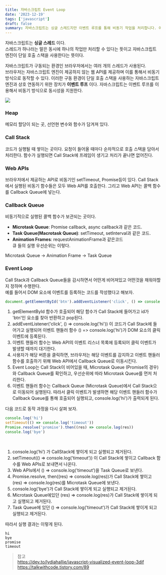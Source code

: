 ```yaml
---
title: 자바스크립트 Event Loop
date: '2023-12-19'
tags: ['javascript']
draft: false
summary: 자바스크립트는 싱글 스레드지만 이벤트 루프를 통해 비동기 작업을 처리합니다. 이벤트 루프는 Call Stack, Web APIs, Callback Queue를 조율하여 비동기 작업의 실행 순서를 관리합니다.
---
```


자바스크립트는 **싱글 스레드** 이다.  
스레드가 하나라는 말은 동시에 하나의 작업만 처리할 수 있다는 뜻이고 자바스크립트 엔진이 단일 호출 스택을 사용한다는 뜻이다.

자바스크립트가 구동되는 환경인 브라우저에서는 여러 개의 스레드가 사용된다.  
브라우저는 자바스크립트 엔진이 제공하지 않는 웹 API를 제공하며 이를 통해서 비동기 방식으로 동작할 수 있다.
이러한 구동 환경이 단일 호출 스택을 사용하는 자바스크립트 엔진과 상호 연동하기 위한 장치가 **이벤트 루프** 이다.
자바스크립트는 이벤트 루프를 이용해서 비동기 방식으로 동시성을 지원한다.

![](/static/images/eventloop.png)

### Heap

메모리 할당이 되는 곳, 선언현 변수와 함수가 담겨져 있다.

### Call Stack

코드가 실행될 때 쌓이는 곳이다.
요청이 들어올 때마다 순차적으로 호출 스택을 담아서 처리한다.
함수가 실행되면 Call Stack에 프레임이 생기고 처리가 끝나면 없어진다.

### Web APIs

브라우저에서 제공하는 API로 비동기인 setTimeout, Promise등이 있다.
Call Stack에서 실행된 비동기 함수들은 모두 Web API를 호출한다.
그리고 Web API는 콜백 함수를 Callback Queue에 넣는다.

### Callback Queue

비동기적으로 실행된 콜백 함수가 보관되는 곳이다.

- **Microtask Queue**: Promise callback, async callback과 같은 코드.
- **Task Queue(Macrotask Queue)**: setTimeout, setInterval과 같은 코드.
- **Animation Frames**: requestAnimationFrame과 같은코드
  <br />큐 들의 실행 우선순위는 이렇다.

Microtask Queue -> Animation Frame -> Task Queue

### Event Loop

Call Stack과 Callback Queue들을 감시하면서 어떤게 비어져있고 어떤것을 채워야할지 정하며 수행한다.  
예를 들어서 DOM 요소에 이벤트를 등록하는 코드를 작성했다고 해보자.

```js
document.getElementById('btn').addEventListener('click', () => console.log('hi'))
```

1. getElementById 함수가 호출되어 해당 함수가 Call Stack에 들어가고 id가 'btn'인 요소를 찾아 반환하고 pop된다.
2. addEventListener('click', () => console.log('hi')) 이 코드가 Call Stack에 들어가고 실행되어 이벤트 핸들러 함수 () => console.log('hi')가 DOM 요소의 클릭 이벤트에 등록된다.
3. 이벤트 핸들러 함수는 Web API의 이벤트 리스너 목록에 등록되어 클릭 이벤트가 발생할 때까지 대기한다.
4. 사용자가 해당 버튼을 클릭하면, 브라우저는 해당 이벤트를 감지하고 이벤트 핸들러 함수를 호출하기 위해 Web API에서 Callback Queue로 이동시킨다.
5. Event Loop는 Call Stack이 비어있을 때, Microtask Queue (Promise의 경우)와 Callback Queue를 확인하고, 우선순위에 따라 Microtask Queue를 먼저 처리한다.
6. 이벤트 핸들러 함수는 Callback Queue (Microtask Queue)에서 Call Stack으로 이동되어 실행된다.
   따라서 클릭 이벤트가 발생하면 해당 이벤트 핸들러 함수가 Callback Queue를 통해 호출되어 실행되고,
   console.log('hi')가 출력되게 된다.

다음 코드로 동작 과정을 다시 살펴 보자.

```js
console.log('hi')
setTimeout(() => console.log('timeout'))
Promise.resolve('promise').then((res) => console.log(res))
console.log('bye')
```

<br />

1. console.log(’hi’) 가 CallStack에 쌓이게 되고 실행되고 제거된다.
2. setTimeout(() ⇒ console.log(’timeout’)) 이 Call Stack에 쌓이고 Callback 함수를 Web APIs로 보내면서 나온다.
3. Web APIs에서 () ⇒ console.log(’timeout’)을 Task Queue로 보낸다.
4. Promise.resolve, then((res) ⇒ console.log(res))가 Call Stack에 쌓이고 (res) ⇒ console.log(res)를 Microtask Queue에 보낸다.
5. console.log('bye')가 Call Stack에 쌓이게 되고 실행되고 제거된다.
6. Microtask Queue에있던 (res) ⇒ console.log(res)가 Call Stack에 쌓이게 되고 실행되고 제거된다.
7. Task Queue에 있던 () ⇒ console.log(’timeout’)가 Call Stack에 쌓이게 되고 실행되고 제거된다.
   <br />

따라서 실행 결과는 이렇게 된다.

```shell
hi
bye
promise
timeout
```

> 참고  
> https://dev.to/lydiahallie/javascript-visualized-event-loop-3dif https://talkwithcode.tistory.com/89

